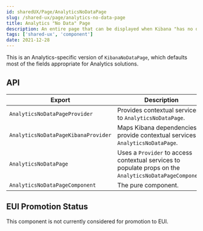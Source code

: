 ```yaml
---
id: sharedUX/Page/AnalyticsNoDataPage
slug: /shared-ux/page/analytics-no-data-page
title: Analytics "No Data" Page
description: An entire page that can be displayed when Kibana "has no data", specifically for Analytics.
tags: ['shared-ux', 'component']
date: 2021-12-28
---
```


This is an Analytics-specific version of `KibanaNoDataPage`, which defaults most of the fields appropriate for Analytics solutions.

## API

| Export | Description |
|---|---|
| `AnalyticsNoDataPageProvider` | Provides contextual services to `AnalyticsNoDataPage`. |
| `AnalyticsNoDataPageKibanaProvider` | Maps Kibana dependencies to provide contextual services to `AnalyticsNoDataPage`. |
| `AnalyticsNoDataPage` | Uses a `Provider` to access contextual services to populate props on the `AnalyticsNoDataPageComponent`. |
| `AnalyticsNoDataPageComponent` | The pure component. |

## EUI Promotion Status

This component is not currently considered for promotion to EUI.
